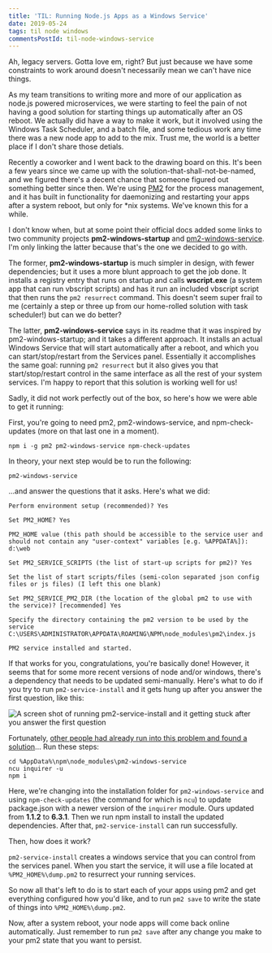 ```yaml
---
title: 'TIL: Running Node.js Apps as a Windows Service'
date: 2019-05-24
tags: til node windows
commentsPostId: til-node-windows-service
---
```


Ah, legacy servers. Gotta love em, right? But just because we have some constraints to work around doesn't necessarily mean we can't have nice things.

As my team transitions to writing more and more of our application as node.js powered microservices, we were starting to feel the pain of not having a good solution for starting things up automatically after an OS reboot. We actually did have a way to make it work, but it involved using the Windows Task Scheduler, and a batch file, and some tedious work any time there was a new node app to add to the mix. Trust me, the world is a better place if I don't share those detials.

Recently a coworker and I went back to the drawing board on this. It's been a few years since we came up with the solution-that-shall-not-be-named, and we figured there's a decent chance that someone figured out something better since then. We're using [PM2](https://pm2.io/runtime/) for the process management, and it has built in functionality for daemonizing and restarting your apps after a system reboot, but only for *nix systems. We've known this for a while.

I don't know when, but at some point their official docs added some links to two community projects **pm2-windows-startup** and [pm2-windows-service](https://www.npmjs.com/package/pm2-windows-service). I'm only linking the latter because that's the one we decided to go with.

The former, **pm2-windows-startup** is much simpler in design, with fewer dependencies; but it uses a more blunt approach to get the job done. It installs a registry entry that runs on startup and calls **wscript.exe** (a system app that can run vbscript scripts) and has it run an included vbscript script that then runs the `pm2 resurrect` command. This doesn't seem super frail to me (certainly a step or three up from our home-rolled solution with task scheduler!) but can we do better?

The latter, **pm2-windows-service** says in its readme that it was inspired by pm2-windows-startup; and it takes a different approach. It installs an actual Windows Service that will start automatically after a reboot, and which you can start/stop/restart from the Services panel. Essentially it accomplishes the same goal: running `pm2 resurrect` but it also gives you that start/stop/restart control in the same interface as all the rest of your system services. I'm happy to report that this solution is working well for us!

Sadly, it did not work perfectly out of the box, so here's how we were able to get it running:

First, you're going to need pm2, pm2-windows-service, and npm-check-updates (more on that last one in a moment).

```
npm i -g pm2 pm2-windows-service npm-check-updates
```

In theory, your next step would be to run the following:

```
pm2-windows-service
```

...and answer the questions that it asks. Here's what we did:

```
Perform environment setup (recommended)? Yes

Set PM2_HOME? Yes

PM2_HOME value (this path should be accessible to the service user and
should not contain any "user-context" variables [e.g. %APPDATA%]): d:\web

Set PM2_SERVICE_SCRIPTS (the list of start-up scripts for pm2)? Yes

Set the list of start scripts/files (semi-colon separated json config
files or js files) (I left this one blank)

Set PM2_SERVICE_PM2_DIR (the location of the global pm2 to use with the service)? [recommended] Yes

Specify the directory containing the pm2 version to be used by the
service C:\USERS\ADMINISTRATOR\APPDATA\ROAMING\NPM\node_modules\pm2\index.js

PM2 service installed and started.
```

If that works for you, congratulations, you're basically done! However, it seems that for some more recent versions of node and/or windows, there's a dependency that needs to be updated semi-manually. Here's what to do if you try to run `pm2-service-install` and it gets hung up after you answer the first question, like this:

![A screen shot of running pm2-service-install and it getting stuck after you answer the first question](./images/pm2-service-install-stuck.png)

Fortunately, [other people had already run into this problem and found a solution](https://github.com/jon-hall/pm2-windows-service/issues/51#issuecomment-444160883)... Run these steps:

```
cd %AppData%\npm\node_modules\pm2-windows-service
ncu inquirer -u
npm i
```

Here, we're changing into the installation folder for `pm2-windows-service` and using `npm-check-updates` (the command for which is `ncu`) to update package.json with a newer version of the `inquirer` module. Ours updated from **1.1.2** to **6.3.1**. Then we run npm install to install the updated dependencies. After that, `pm2-service-install` can run successfully.

Then, how does it work?

`pm2-service-install` creates a windows service that you can control from the services panel. When you start the service, it will use a file located at `%PM2_HOME%\dump.pm2` to resurrect your running services.

So now all that's left to do is to start each of your apps using pm2 and get everything configured how you'd like, and to run `pm2 save` to write the state of things into `%PM2_HOME%\dump.pm2`.

Now, after a system reboot, your node apps will come back online automatically. Just remember to run `pm2 save` after any change you make to your pm2 state that you want to persist.
